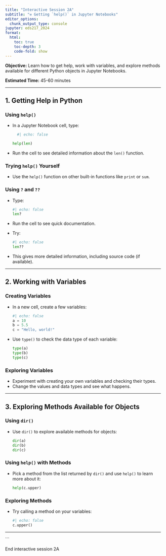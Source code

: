 ```yaml
---
title: "Interactive Session 2A"
subtitle: "⚒️ Getting `help()` in Jupyter Notebooks"
editor_options: 
  chunk_output_type: console
jupyter: eds217_2024
format:
  html:
    toc: true
    toc-depth: 3
    code-fold: show
---
```


**Objective:** Learn how to get help, work with variables, and explore methods available for different Python objects in Jupyter Notebooks.

**Estimated Time:** 45-60 minutes

---

## 1. Getting Help in Python

### Using `help()`
- In a Jupyter Notebook cell, type:
  ```python
    #| echo: false

  help(len)
  ```
- Run the cell to see detailed information about the `len()` function.

### Trying `help()` Yourself
- Use the `help()` function on other built-in functions like `print` or `sum`.

### Using `?` and `??`
- Type:
  ```python
  #| echo: false
  len?
  ```
- Run the cell to see quick documentation.
- Try:
  ```python
  #| echo: false
  len??
  ```
- This gives more detailed information, including source code (if available).

---

## 2. Working with Variables

### Creating Variables
- In a new cell, create a few variables:
  ```python
  #| echo: false
  a = 10
  b = 5.5
  c = "Hello, world!"
  ```
- Use `type()` to check the data type of each variable:
  ```python
  type(a)
  type(b)
  type(c)
  ```

### Exploring Variables
- Experiment with creating your own variables and checking their types.
- Change the values and data types and see what happens.

---

## 3. Exploring Methods Available for Objects

### Using `dir()`
- Use `dir()` to explore available methods for objects:
  ```python
  dir(a)
  dir(b)
  dir(c)
  ```

### Using `help()` with Methods
- Pick a method from the list returned by `dir()` and use `help()` to learn more about it:
  ```python
  help(c.upper)
  ```

### Exploring Methods
- Try calling a method on your variables:
  ```python
  #| echo: false
  c.upper()
  ```

---

```

::: {.center-text .body-text-xl .teal-text}
End interactive session 2A
:::